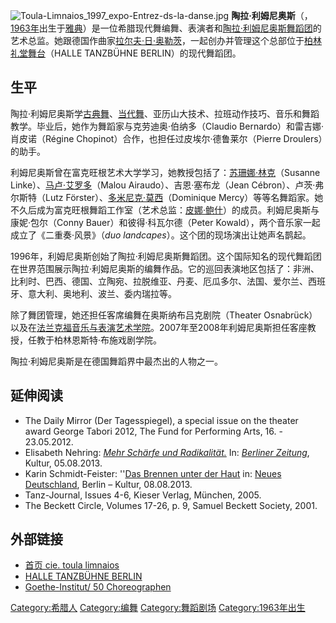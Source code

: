 [[File:Toula-Limnaios_1997_expo-Entrez-ds-la-danse.jpg|thumb]]
'''陶拉·利姆尼奥斯'''（{{lang-el|Toula Limneos, Τούλα Λιμναίος}}， [[1963年|1963年]]出生于[[雅典|雅典]]）是一位希腊现代舞编舞、表演者和[[陶拉·利姆尼奥斯舞蹈团|陶拉·利姆尼奥斯舞蹈团]]的艺术总监。她跟德国作曲家[[拉尔夫·日·奥勒茨|拉尔夫·日·奥勒茨]]，一起创办并管理这个总部位于[[柏林礼堂舞台|柏林礼堂舞台]]（HALLE TANZBÜHNE BERLIN）的现代舞蹈团。

==生平==
陶拉·利姆尼奥斯学[[古典舞|古典舞]]、[[当代舞|当代舞]]、亚历山大技术、拉班动作技巧、音乐和舞蹈教学。毕业后，她作为舞蹈家与克劳迪奥·伯纳多（Claudio Bernardo）和雷吉娜·肖皮诺（Régine Chopinot）合作，也担任过皮埃尔·德鲁莱尔（Pierre Droulers）的助手。

利姆尼奥斯曾在富克旺根艺术大学学习，她教授包括了：[[苏珊娜·林克|苏珊娜·林克]]（Susanne Linke）、[[马卢·艾罗多|马卢·艾罗多]]（Malou Airaudo）、吉恩·塞布龙（Jean Cébron）、卢茨·弗尔斯特（Lutz Förster）、[[多米尼克·莫西|多米尼克·莫西]]（Dominique Mercy）等等名舞蹈家。她不久后成为富克旺根舞蹈工作室（艺术总监：[[皮娜·鲍什|皮娜·鲍什]]）的成员。利姆尼奥斯与康妮·包尔（Conny Bauer）和彼得·科瓦尔德（Peter Kowald），两个音乐家一起成立了《二重奏·风景》（''duo landcapes''）。这个团的现场演出让她声名鹊起。

1996年，利姆尼奥斯创始了陶拉·利姆尼奥斯舞蹈团。这个国际知名的现代舞蹈团在世界范围展示陶拉·利姆尼奥斯的编舞作品。它的巡回表演地区包括了：非洲、比利时、巴西、德国、立陶宛、拉脱维亚、丹麦、厄瓜多尔、法国、爱尔兰、西班牙、意大利、奥地利、波兰、委内瑞拉等。

除了舞团管理，她还担任客席编舞在奥斯纳布吕克剧院（Theater Osnabrück）以及在[[法兰克福音乐与表演艺术学院|法兰克福音乐与表演艺术学院]]。2007年至2008年利姆尼奥斯担任客座教授，任教于柏林恩斯特·布施戏剧学院。

陶拉·利姆尼奥斯是在德国舞蹈界中最杰出的人物之一。

== 延伸阅读 ==
* The Daily Mirror (Der Tagesspiegel), a special issue on the theater award George Tabori 2012, The Fund for Performing Arts, 16. - 23.05.2012.
* Elisabeth Nehring: ''[http://www.berliner-zeitung.de/kultur/toula-limnaios-mehr-schaerfe-und-radikalitaet,10809150,23909582.html Mehr Schärfe und Radikalität.]'' In: ''[[Berliner_Zeitung|Berliner Zeitung]]'', Kultur, 05.08.2013. 
* Karin Schmidt-Feister:  ''[http://www.neues-deutschland.de/artikel/829585.das-brennen-unter-der-haut.html Das Brennen unter der Haut] in: [[Neues_Deutschland|Neues Deutschland]], Berlin – Kultur, 08.08.2013. 
* Tanz-Journal, Issues 4-6, Kieser Verlag, München, 2005.
* The Beckett Circle, Volumes 17-26, p. 9, Samuel Beckett Society, 2001.

== 外部链接 ==
* [http://www.toula.de 首页 cie. toula limnaios] {{Wayback|url=http://www.toula.de/ |date=20160303213405 }}
* [http://www.halle-tanz-berlin.de HALLE TANZBÜHNE BERLIN]
* [http://www.goethe.de/kue/tut/cho/cho/hl/lim/deindex.htm Goethe-Institut/ 50 Choreographen]

[[Category:希腊人|Category:希腊人]]
[[Category:编舞|Category:编舞]]
[[Category:舞蹈剧场|Category:舞蹈剧场]]
[[Category:1963年出生|Category:1963年出生]]